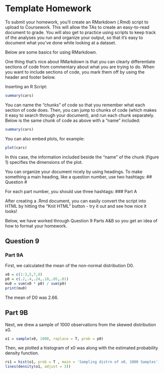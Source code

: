 Template Homework
========================================================

To submit your homework, you'll create an RMarkdown (.Rmd) script to upload to Coursework. This will allow the TAs to create an easy-to-read document to grade. You will also get to practice using scripts to keep track of the analyses you run and organize your output, so that it's easy to document what you've done while looking at a dataset.

Below are some basics for using RMarkdown.

One thing that's nice about RMarkdown is that you can clearly differentiate sections of code from commentary about what you are trying to do. When you want to include sections of code, you mark them off by using the header and footer below.

Inserting an R Script:
```r
summary(cars)
```

You can name the "chunks" of code so that you remember what each section of code does. Then, you can jump to chunks of code (which makes it easy to search through your document), and run each chunk separately. Below is the same chunk of code as above with a "name" included:

```r
summary(cars)
```

You can also embed plots, for example:

```r
plot(cars)
```

In this case, the information included beside the "name" of the chunk (figure 1) specifies the dimensions of the plot.

You can organize your document nicely by using headings.
To make something a main heading, like a question number, use two hashtags:
## Question #

For each part number, you should use three hashtags:
### Part A

After creating a .Rmd document, you can easily convert the script into HTML by hitting the "Knit HTML" button - try it out and see how nice it looks!

Below, we have worked through Question 9 Parts A&B so you get an idea of how to format your homework.

## Question 9
### Part 9A 

First, we calculated the mean of the non-normal distribution D0. 

```r
x0 = c(1:3,5,7,9)
p0 = c(.2,.4,.24,.10,.05,.01)
mu0 = sum(x0 * p0) / sum(p0)
print(mu0)
```

The mean of D0 was 2.66.

## Part 9B

Next, we drew a sample of 1000 observations from the skewed distribution x0.

```r
o1 = sample(x0, 1000, replace = T, prob = p0)
```

Then, we plotted a histogram of x0 was along with the estimated probability density function.

```r
rs1 = hist(o1, prob = T , main = 'Sampling distrn of x0, 1000 Samples')
lines(density(o1, adjust = 3))
```

